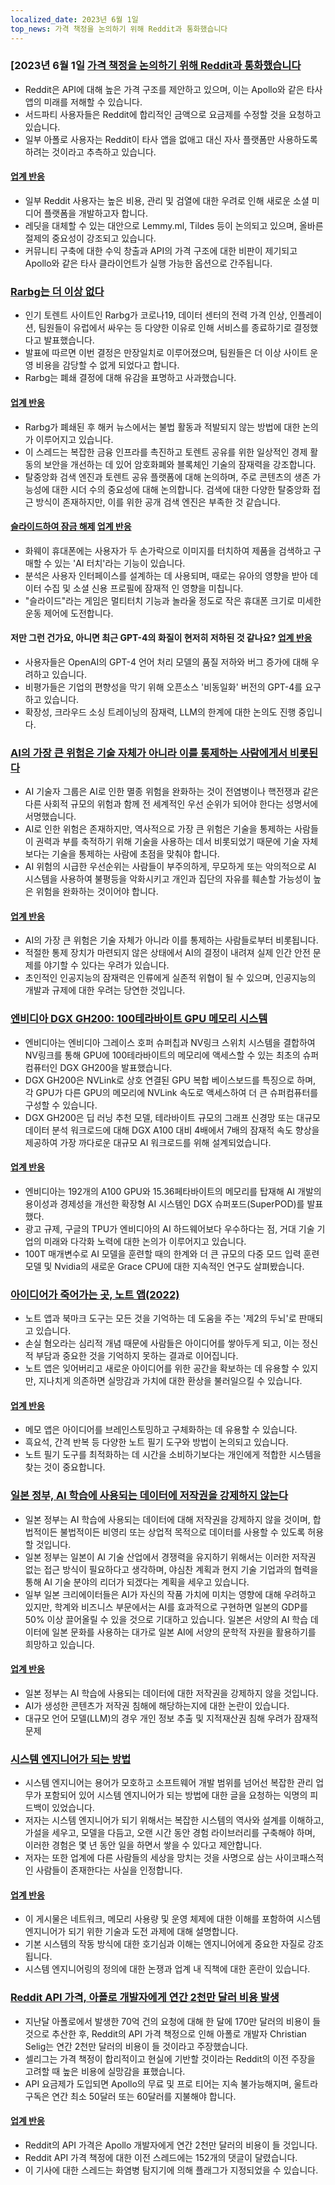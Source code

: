 ```yaml
---
localized_date: 2023년 6월 1일
top_news: 가격 책정을 논의하기 위해 Reddit과 통화했습니다
---
```




<CallToAction />

<Steps>

### [2023년 6월 1일 [가격 책정을 논의하기 위해 Reddit과 통화했습니다](https://old.reddit.com/r/apolloapp/comments/13ws4w3/had_a_call_with_reddit_to_discuss_pricing_bad/)

- Reddit은 API에 대해 높은 가격 구조를 제안하고 있으며, 이는 Apollo와 같은 타사 앱의 미래를 저해할 수 있습니다.
- 서드파티 사용자들은 Reddit에 합리적인 금액으로 요금제를 수정할 것을 요청하고 있습니다.
- 일부 아폴로 사용자는 Reddit이 타사 앱을 없애고 대신 자사 플랫폼만 사용하도록 하려는 것이라고 추측하고 있습니다.

#### [업계 반응](http://news.ycombinator.com/item?id=36141083)

- 일부 Reddit 사용자는 높은 비용, 관리 및 검열에 대한 우려로 인해 새로운 소셜 미디어 플랫폼을 개발하고자 합니다.
- 레딧을 대체할 수 있는 대안으로 Lemmy.ml, Tildes 등이 논의되고 있으며, 올바른 절제의 중요성이 강조되고 있습니다.
- 커뮤니티 구축에 대한 수익 창출과 API의 가격 구조에 대한 비판이 제기되고 Apollo와 같은 타사 클라이언트가 실행 가능한 옵션으로 간주됩니다.

### [Rarbg는 더 이상 없다](https://web.archive.org/web/20230531105653/https://rarbg.to/index80.php)

- 인기 토렌트 사이트인 Rarbg가 코로나19, 데이터 센터의 전력 가격 인상, 인플레이션, 팀원들이 유럽에서 싸우는 등 다양한 이유로 인해 서비스를 종료하기로 결정했다고 발표했습니다.
- 발표에 따르면 이번 결정은 만장일치로 이루어졌으며, 팀원들은 더 이상 사이트 운영 비용을 감당할 수 없게 되었다고 합니다.
- Rarbg는 폐쇄 결정에 대해 유감을 표명하고 사과했습니다.

#### [업계 반응](http://news.ycombinator.com/item?id=36136819)

- Rarbg가 폐쇄된 후 해커 뉴스에서는 불법 활동과 적발되지 않는 방법에 대한 논의가 이루어지고 있습니다.
- 이 스레드는 복잡한 금융 인프라를 촉진하고 토렌트 공유를 위한 일상적인 경제 활동의 보안을 개선하는 데 있어 암호화폐와 블록체인 기술의 잠재력을 강조합니다.
- 탈중앙화 검색 엔진과 토렌트 공유 플랫폼에 대해 논의하며, 주로 콘텐츠의 생존 가능성에 대한 시더 수의 중요성에 대해 논의합니다. 검색에 대한 다양한 탈중앙화 접근 방식이 존재하지만, 이를 위한 공개 검색 엔진은 부족한 것 같습니다.

#### [슬라이드하여 잠금 해제](https://cs.uwaterloo.ca/~csk/slide/) [업계 반응](http://news.ycombinator.com/item?id=36138304)

- 화웨이 휴대폰에는 사용자가 두 손가락으로 이미지를 터치하여 제품을 검색하고 구매할 수 있는 'AI 터치'라는 기능이 있습니다.
- 분석은 사용자 인터페이스를 설계하는 데 사용되며, 때로는 유아의 영향을 받아 데이터 수집 및 소셜 신용 프로필에 잠재적 인 영향을 미칩니다.
- "슬라이드"라는 게임은 멀티터치 기능과 놀라울 정도로 작은 휴대폰 크기로 미세한 운동 제어에 도전합니다.

#### 저만 그런 건가요, 아니면 최근 GPT-4의 화질이 현저히 저하된 것 같나요? [업계 반응](http://news.ycombinator.com/item?id=36134249)

- 사용자들은 OpenAI의 GPT-4 언어 처리 모델의 품질 저하와 버그 증가에 대해 우려하고 있습니다.
- 비평가들은 기업의 편향성을 막기 위해 오픈소스 '비동일화' 버전의 GPT-4를 요구하고 있습니다.
- 확장성, 크라우드 소싱 트레이닝의 잠재력, LLM의 한계에 대한 논의도 진행 중입니다.

### [AI의 가장 큰 위험은 기술 자체가 아니라 이를 통제하는 사람에게서 비롯된다](https://aisnakeoil.substack.com/p/is-avoiding-extinction-from-ai-really)

- AI 기술자 그룹은 AI로 인한 멸종 위험을 완화하는 것이 전염병이나 핵전쟁과 같은 다른 사회적 규모의 위험과 함께 전 세계적인 우선 순위가 되어야 한다는 성명서에 서명했습니다.
- AI로 인한 위험은 존재하지만, 역사적으로 가장 큰 위험은 기술을 통제하는 사람들이 권력과 부를 축적하기 위해 기술을 사용하는 데서 비롯되었기 때문에 기술 자체보다는 기술을 통제하는 사람에 초점을 맞춰야 합니다.
- AI 위험의 시급한 우선순위는 사람들이 부주의하게, 무모하게 또는 악의적으로 AI 시스템을 사용하여 불평등을 악화시키고 개인과 집단의 자유를 훼손할 가능성이 높은 위험을 완화하는 것이어야 합니다.

#### [업계 반응](http://news.ycombinator.com/item?id=36139852)

- AI의 가장 큰 위험은 기술 자체가 아니라 이를 통제하는 사람들로부터 비롯됩니다.
- 적절한 통제 장치가 마련되지 않은 상태에서 AI의 결정이 내려져 실제 인간 안전 문제를 야기할 수 있다는 우려가 있습니다.
- 초인적인 인공지능의 잠재력은 인류에게 실존적 위협이 될 수 있으며, 인공지능의 개발과 규제에 대한 우려는 당연한 것입니다.

### [엔비디아 DGX GH200: 100테라바이트 GPU 메모리 시스템](https://developer.nvidia.com/blog/announcing-nvidia-dgx-gh200-first-100-terabyte-gpu-memory-system/)

- 엔비디아는 엔비디아 그레이스 호퍼 슈퍼칩과 NV링크 스위치 시스템을 결합하여 NV링크를 통해 GPU에 100테라바이트의 메모리에 액세스할 수 있는 최초의 슈퍼컴퓨터인 DGX GH200을 발표했습니다.
- DGX GH200은 NVLink로 상호 연결된 GPU 복합 베이스보드를 특징으로 하며, 각 GPU가 다른 GPU의 메모리에 NVLink 속도로 액세스하여 더 큰 슈퍼컴퓨터를 구성할 수 있습니다.
- DGX GH200은 딥 러닝 추천 모델, 테라바이트 규모의 그래프 신경망 또는 대규모 데이터 분석 워크로드에 대해 DGX A100 대비 4배에서 7배의 잠재적 속도 향상을 제공하여 가장 까다로운 대규모 AI 워크로드를 위해 설계되었습니다.

#### [업계 반응](http://news.ycombinator.com/item?id=36133226)

- 엔비디아는 192개의 A100 GPU와 15.36페타바이트의 메모리를 탑재해 AI 개발의 용이성과 경제성을 개선한 확장형 AI 시스템인 DGX 슈퍼포드(SuperPOD)를 발표했다.
- 광고 규제, 구글의 TPU가 엔비디아의 AI 하드웨어보다 우수하다는 점, 거대 기술 기업의 미래와 다각화 노력에 대한 논의가 이루어지고 있습니다.
- 100T 매개변수로 AI 모델을 훈련할 때의 한계와 더 큰 규모의 다중 모드 입력 훈련 모델 및 Nvidia의 새로운 Grace CPU에 대한 지속적인 연구도 살펴봤습니다.

### [아이디어가 죽어가는 곳, 노트 앱(2022)](https://www.reproof.app/blog/notes-apps-help-us-forget)

- 노트 앱과 북마크 도구는 모든 것을 기억하는 데 도움을 주는 '제2의 두뇌'로 판매되고 있습니다.
- 손실 혐오라는 심리적 개념 때문에 사람들은 아이디어를 쌓아두게 되고, 이는 정신적 부담과 중요한 것을 기억하지 못하는 결과로 이어집니다.
- 노트 앱은 잊어버리고 새로운 아이디어를 위한 공간을 확보하는 데 유용할 수 있지만, 지나치게 의존하면 실망감과 가치에 대한 환상을 불러일으킬 수 있습니다.

#### [업계 반응](http://news.ycombinator.com/item?id=36136179)

- 메모 앱은 아이디어를 브레인스토밍하고 구체화하는 데 유용할 수 있습니다.
- 흑요석, 간격 반복 등 다양한 노트 필기 도구와 방법이 논의되고 있습니다.
- 노트 필기 도구를 최적화하는 데 시간을 소비하기보다는 개인에게 적합한 시스템을 찾는 것이 중요합니다.

### [일본 정부, AI 학습에 사용되는 데이터에 저작권을 강제하지 않는다](https://technomancers.ai/japan-goes-all-in-copyright-doesnt-apply-to-ai-training/)

- 일본 정부는 AI 학습에 사용되는 데이터에 대해 저작권을 강제하지 않을 것이며, 합법적이든 불법적이든 비영리 또는 상업적 목적으로 데이터를 사용할 수 있도록 허용할 것입니다.
- 일본 정부는 일본이 AI 기술 산업에서 경쟁력을 유지하기 위해서는 이러한 저작권 없는 접근 방식이 필요하다고 생각하며, 야심찬 계획과 현지 기술 기업과의 협력을 통해 AI 기술 분야의 리더가 되겠다는 계획을 세우고 있습니다.
- 일부 일본 크리에이터들은 AI가 자신의 작품 가치에 미치는 영향에 대해 우려하고 있지만, 학계와 비즈니스 부문에서는 AI를 효과적으로 구현하면 일본의 GDP를 50% 이상 끌어올릴 수 있을 것으로 기대하고 있습니다. 일본은 서양의 AI 학습 데이터에 일본 문화를 사용하는 대가로 일본 AI에 서양의 문학적 자원을 활용하기를 희망하고 있습니다.

#### [업계 반응](http://news.ycombinator.com/item?id=36144241)

- 일본 정부는 AI 학습에 사용되는 데이터에 대한 저작권을 강제하지 않을 것입니다.
- AI가 생성한 콘텐츠가 저작권 침해에 해당하는지에 대한 논란이 있습니다.
- 대규모 언어 모델(LLM)의 경우 개인 정보 추출 및 지적재산권 침해 우려가 잠재적 문제

### [시스템 엔지니어가 되는 방법](https://rachelbythebay.com/w/2023/05/30/eng/)

- 시스템 엔지니어는 용어가 모호하고 소프트웨어 개발 범위를 넘어선 복잡한 관리 업무가 포함되어 있어 시스템 엔지니어가 되는 방법에 대한 글을 요청하는 익명의 피드백이 있었습니다.
- 저자는 시스템 엔지니어가 되기 위해서는 복잡한 시스템의 역사와 설계를 이해하고, 가설을 세우고, 모델을 다듬고, 오랜 시간 동안 경험 라이브러리를 구축해야 하며, 이러한 경험은 몇 년 동안 일을 하면서 쌓을 수 있다고 제안합니다.
- 저자는 또한 업계에 다른 사람들의 세상을 망치는 것을 사명으로 삼는 사이코패스적인 사람들이 존재한다는 사실을 인정합니다.

#### [업계 반응](http://news.ycombinator.com/item?id=36133263)

- 이 게시물은 네트워크, 메모리 사용량 및 운영 체제에 대한 이해를 포함하여 시스템 엔지니어가 되기 위한 기술과 도전 과제에 대해 설명합니다.
- 기본 시스템의 작동 방식에 대한 호기심과 이해는 엔지니어에게 중요한 자질로 강조됩니다.
- 시스템 엔지니어링의 정의에 대한 논쟁과 업계 내 직책에 대한 혼란이 있습니다.

### [Reddit API 가격, 아폴로 개발자에게 연간 2천만 달러 비용 발생](https://daringfireball.net/linked/2023/05/31/reddit-apollo-api-pricing)

- 지난달 아폴로에서 발생한 70억 건의 요청에 대해 한 달에 170만 달러의 비용이 들 것으로 추산한 후, Reddit의 API 가격 책정으로 인해 아폴로 개발자 Christian Selig는 연간 2천만 달러의 비용이 들 것이라고 주장했습니다.
- 셀리그는 가격 책정이 합리적이고 현실에 기반할 것이라는 Reddit의 이전 주장을 고려할 때 높은 비용에 실망감을 표했습니다.
- API 요금제가 도입되면 Apollo의 무료 및 프로 티어는 지속 불가능해지며, 울트라 구독은 연간 최소 50달러 또는 60달러를 지불해야 합니다.

#### [업계 반응](http://news.ycombinator.com/item?id=36142285)

- Reddit의 API 가격은 Apollo 개발자에게 연간 2천만 달러의 비용이 들 것입니다.
- Reddit API 가격 책정에 대한 이전 스레드에는 152개의 댓글이 달렸습니다.
- 이 기사에 대한 스레드는 화염병 탐지기에 의해 플래그가 지정되었을 수 있습니다.

</Steps>
